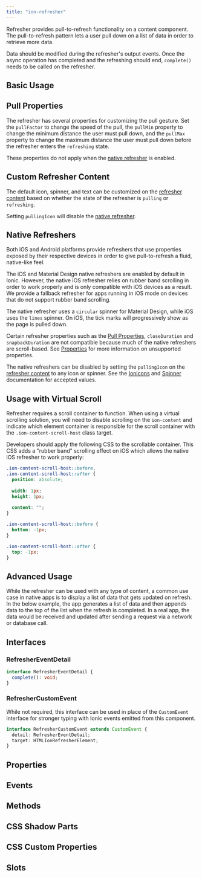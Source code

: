 ```yaml
---
title: "ion-refresher"
---
```


<head>
  <title>ion-refresher: Pull-to-Refresh Page Content on Ionic Apps</title>
  <meta name="description" content="ion-refresher provides pull-to-refresh functionality on content components. Learn how this lets users pull down on a page using touch to retrieve more data." />
</head>



Refresher provides pull-to-refresh functionality on a content component. The pull-to-refresh pattern lets a user pull down on a list of data in order to retrieve more data.

Data should be modified during the refresher's output events. Once the async operation has completed and the refreshing should end, `complete()` needs to be called on the refresher.


## Basic Usage


<Basic />


## Pull Properties

The refresher has several properties for customizing the pull gesture. Set the `pullFactor` to change the speed of the pull, the `pullMin` property to change the minimum distance the user must pull down, and the `pullMax` property to change the maximum distance the user must pull down before the refresher enters the `refreshing` state.

These properties do not apply when the [native refresher](#native-refreshers) is enabled.


<PullProperties />


## Custom Refresher Content

The default icon, spinner, and text can be customized on the [refresher content](./refresher-content) based on whether the state of the refresher is `pulling` or `refreshing`.

Setting `pullingIcon` will disable the [native refresher](#native-refreshers).


<CustomContent />


## Native Refreshers

Both iOS and Android platforms provide refreshers that use properties exposed by their respective devices in order to give pull-to-refresh a fluid, native-like feel.

The iOS and Material Design native refreshers are enabled by default in Ionic. However, the native iOS refresher relies on rubber band scrolling in order to work properly and is only compatible with iOS devices as a result. We provide a fallback refresher for apps running in iOS mode on devices that do not support rubber band scrolling.

The native refresher uses a `circular` spinner for Material Design, while iOS uses the `lines` spinner. On iOS, the tick marks will progressively show as the page is pulled down.

Certain refresher properties such as the [Pull Properties](#pull-properties), `closeDuration` and `snapbackDuration` are not compatible because much of the native refreshers are scroll-based. See [Properties](#properties) for more information on unsupported properties.

The native refreshers can be disabled by setting the `pullingIcon` on the [refresher content](#custom-refresher-content) to any icon or spinner. See the [Ionicons](https://ionic.io/ionicons) and [Spinner](./spinner) documentation for accepted values.


## Usage with Virtual Scroll

Refresher requires a scroll container to function. When using a virtual scrolling solution, you will need to disable scrolling on the `ion-content` and indicate which element container is responsible for the scroll container with the `.ion-content-scroll-host` class target.

Developers should apply the following CSS to the scrollable container. This CSS adds a "rubber band" scrolling effect on iOS which allows the native iOS refresher to work properly:

```css
.ion-content-scroll-host::before,
.ion-content-scroll-host::after {
  position: absolute;
  
  width: 1px;
  height: 1px;
  
  content: "";
}

.ion-content-scroll-host::before {
  bottom: -1px;
}

.ion-content-scroll-host::after {
  top: -1px;
}
```


<CustomScrollTarget />


## Advanced Usage

While the refresher can be used with any type of content, a common use case in native apps is to display a list of data that gets updated on refresh. In the below example, the app generates a list of data and then appends data to the top of the list when the refresh is completed. In a real app, the data would be received and updated after sending a request via a network or database call.


<Advanced />


## Interfaces

### RefresherEventDetail

```typescript
interface RefresherEventDetail {
  complete(): void;
}
```

### RefresherCustomEvent

While not required, this interface can be used in place of the `CustomEvent` interface for stronger typing with Ionic events emitted from this component.

```typescript
interface RefresherCustomEvent extends CustomEvent {
  detail: RefresherEventDetail;
  target: HTMLIonRefresherElement;
}
```

## Properties
<Props />

## Events
<Events />

## Methods
<Methods />

## CSS Shadow Parts
<Parts />

## CSS Custom Properties
<CustomProps />

## Slots
<Slots />
